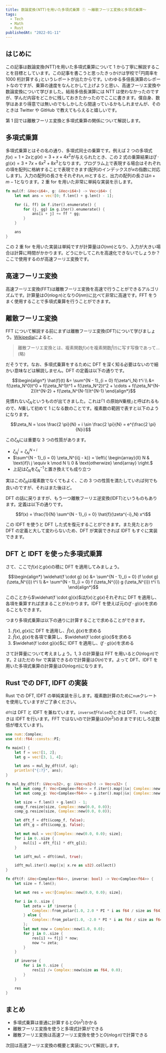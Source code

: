 ```yaml
---
title: 数論変換(NTT)を用いた多項式乗算 ① 〜離散フーリエ変換と多項式乗算〜
tags:
  - Tech
  - Math
  - Rust
publishedAt: "2022-01-11"
---
```


## はじめに

この記事は数論変換(NTT)を用いた多項式乗算について 1 から丁寧に解説することを目標としています。この記事を書こうと思ったきっかけは学校で｢円周率を 1000 桁計算する｣というレポートが出たからです。いわゆる多倍長演算のレポートなのですが、乗算の速度をなんとかして上げようと思い、高速フーリエ変換や数論変換について学びました。結局多倍長演算には NTT は使わなかったのですが、学んだ内容をどこかに残しておきたかったのでここに書きます。僕自身、数学はあまり得意では無いのでもしかしたら間違っているかもしれませんが、そのときは Twitter や GitHub で教えてもらえると嬉しいです。

第 1 回では離散フーリエ変換と多項式乗算の関係について解説します。

## 多項式乗算

多項式乗算とはその名の通り、多項式同士の乗算です。例えば 2 つの多項式$f(x) = 1 + 2x$と$g(x) = 3 + x + 4x^2$が与えられたとき、この 2 式の乗算結果は$(f \cdot g)(x) = 3 + 7x + 6x^2 + 8x^3$となります。プログラム上で表現する場合はそれぞれの項を配列に格納することで表現できます(配列のインデックスが$x$の指数に対応します)。入力の配列の長さをそれぞれ$n, m$とすると、出力の配列の長さは$n + m - 1$となります。2 重 for を用いた非常に単純な実装を示します。

```rust
fn mul(f: &Vec<i64>, g: &Vec<i64>) -> Vec<i64> {
    let mut ans = vec![0; f.len() + g.len() - 1];

    for (i, ff) in f.iter().enumerate() {
        for (j, gg) in g.iter().enumerate() {
            ans[i + j] += ff * gg;
        }
    }

    ans
}
```

この 2 重 for を用いた実装は単純ですが計算量は$O(nm)$となり、入力が大きい場合は計算に時間がかかります。どうにかしてこれを高速化できないでしょうか？ここで使用するのが高速フーリエ変換です。

## 高速フーリエ変換

高速フーリエ変換(FFT)は離散フーリエ変換を高速で行うことができるアルゴリズムです。計算量は$O(n \log n)$となり$O(nm)$に比べて非常に高速です。FFT をうまく使用することで多項式乗算を行うことができます。

## 離散フーリエ変換

FFT について解説する前にまずは離散フーリエ変換(DFT)について学びましょう。[Wikipedia](https://ja.wikipedia.org/wiki/%E9%9B%A2%E6%95%A3%E3%83%95%E3%83%BC%E3%83%AA%E3%82%A8%E5%A4%89%E6%8F%9B)によると、

> 離散フーリエ変換とは、複素関数$f(x)$を複素関数$\hat f(t)$に写す写像であって…(略)

だそうです。なお、多項式乗算をするために DFT を深く知る必要はないので細かい意味などは解説しません。DFT の定義は以下の通りです。

```math
\begin{align*}
\hat{f}(t) &= \sum^{N - 1}_{i = 0} f(\zeta^i_N) t^i \\
&= f(\zeta_N^0)t^0 + f(\zeta_N^1)t^1 + f(\zeta_N^2)t^2 + \cdots + f(\zeta_N^{N-2})t^{N-2} + f(\zeta_N^{N-1})t^{N-1}
\end{align*}
```

見慣れない$\zeta_N$というものが出てきました。これは｢1 の原始$N$乗根｣と呼ばれるもので、$N$乗して初めて 1 になる数のことです。複素数の範囲で表すと以下のようになります。

```math
\zeta_N = \cos \frac{2 \pi}{N} + i \sin \frac{2 \pi}{N} = e^{\frac{2 \pi}{N}i}
```

この$\zeta_N$には重要な 3 つの性質があります。

- $\zeta_N^i = \zeta_N^{N + i}$
- $\sum^{N - 1}_{i = 0} \zeta_N^{i(j - k)} = \left\{ \begin{array}{ll} N & \text{if}\ j \equiv k \mod N \\ 0 & \text{otherwize} \end{array} \right.$
- 上記は$\zeta_N$を$\zeta_N^{-1}$と置き換えても成り立つ

実はこの$\zeta_N$は複素数でなくてもよく、この 3 つの性質を満たしていれば何でも良いのですが、それはまた後ほど。

DFT の話に戻りますが、もう一つ離散フーリエ逆変換(IDFT)というものもあります。定義は以下の通りです。

```math
f(x) = \frac{1}{N} \sum^{N - 1}_{i = 0} \hat{f}(\zeta^{-i}_N) x^i
```

この IDFT を使うと DFT した式を復元することができます。また見たとおり DFT の定義と大して変わらないため、DFT が実装できれば IDFT もすぐに実装できます。

## DFT と IDFT を使った多項式乗算

さて、ここで$f(x)$と$g(x)$の積に DFT を適用してみましょう。

```math
\begin{align*}
\widehat{f \cdot g} (x) &= \sum^{N - 1}_{i = 0} (f \cdot g) (\zeta_N^{i}) t^i \\
&= \sum^{N - 1}_{i = 0} f (\zeta_N^{i}) g (\zeta_N^{i}) t^i \\
\end{align*}
```

このことから$\widehat{f \cdot g}(x)$は$f(x)$と$g(x)$それぞれに DFT を適用し、各項を乗算すれば求まることがわかります。IDFT を使えば元の$(f \cdot g)(x)$を求めることもできます。

つまり多項式乗算は以下の通りに計算することで求めることができます。

1. $f(x), g(x)$に DFT を適用し、$\hat f(x), \hat g(x)$を求める
2. $\hat f(x), \hat g(x)$を各項で乗算し、$\widehat{f \cdot g}(x)$を求める
3. $\widehat{f \cdot g}(x)$に IDFT を適用し、$(f \cdot g)(x)$を求める

さて計算量について考えましょう。1, 3 の計算量は FFT を用いると$O(n \log n)$です。2 はただの for で実装できるので計算量は$O(n)$です。よって DFT、IDFT を用いた多項式乗算の計算量は$O(n \log n)$になります。

## Rust での DFT, IDFT の実装

Rust での DFT, IDFT の単純実装を示します。複素数計算のために`num`クレートを使用していますがご了承ください。

`dft`は DFT と IDFT を兼ねています。`inverse`が`false`のときは DFT、`true`のときは IDFT を行います。FFT ではないので計算量は$O(n^2)$のままです(むしろ定数倍が増えています)。

```rust
use num::Complex;
use std::f64::consts::PI;

fn main() {
    let f = vec![1, 2];
    let g = vec![3, 1, 4];

    let ans = mul_by_dft(&f, &g);
    println!("{:?}", ans);
}

fn mul_by_dft(f: &Vec<u32>, g: &Vec<u32>) -> Vec<u32> {
    let mut comp_f: Vec<Complex<f64>> = f.iter().map(|&x| Complex::new(x as f64, 0.0)).collect();
    let mut comp_g: Vec<Complex<f64>> = g.iter().map(|&x| Complex::new(x as f64, 0.0)).collect();

    let size = f.len() + g.len() - 1;
    comp_f.resize(size, Complex::new(0.0, 0.0));
    comp_g.resize(size, Complex::new(0.0, 0.0));

    let dft_f = dft(&comp_f, false);
    let dft_g = dft(&comp_g, false);

    let mut mul = vec![Complex::new(0.0, 0.0); size];
    for i in 0..size {
        mul[i] = dft_f[i] * dft_g[i];
    }

    let idft_mul = dft(&mul, true);

    idft_mul.iter().map(|x| x.re as u32).collect()
}

fn dft(f: &Vec<Complex<f64>>, inverse: bool) -> Vec<Complex<f64>> {
    let size = f.len();

    let mut res = vec![Complex::new(0.0, 0.0); size];

    for i in 0..size {
        let zeta = if !inverse {
            Complex::from_polar(1.0, 2.0 * PI * i as f64 / size as f64)
        } else {
            Complex::from_polar(1.0, -2.0 * PI * i as f64 / size as f64)
        };
        let mut now = Complex::new(1.0, 0.0);
        for j in 0..size {
            res[i] += f[j] * now;
            now *= zeta;
        }
    }

    if inverse {
        for i in 0..size {
            res[i] /= Complex::new(size as f64, 0.0);
        }
    }

    res
}
```

## まとめ

- 多項式乗算は普通に計算すると$O(n^2)$かかる
- 離散フーリエ変換を使うと多項式計算ができる
- 離散フーリエ変換は高速フーリエ変換を使うと$O(n \log n)$で計算できる

次回は高速フーリエ変換の概要と実装について解説します。
